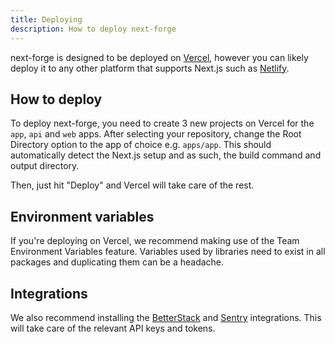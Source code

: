 ```yaml
---
title: Deploying
description: How to deploy next-forge
---
```


next-forge is designed to be deployed on [Vercel](https://vercel.com), however you can likely deploy it to any other platform that supports Next.js such as [Netlify](https://www.netlify.com/).

## How to deploy

To deploy next-forge, you need to create 3 new projects on Vercel for the `app`, `api` and `web` apps. After selecting your repository, change the Root Directory option to the app of choice e.g. `apps/app`. This should automatically detect the Next.js setup and as such, the build command and output directory.

Then, just hit "Deploy" and Vercel will take care of the rest.

## Environment variables

If you're deploying on Vercel, we recommend making use of the Team Environment Variables feature. Variables used by libraries need to exist in all packages and duplicating them can be a headache.

## Integrations

We also recommend installing the [BetterStack](https://vercel.com/integrations/betterstack) and [Sentry](https://vercel.com/integrations/sentry) integrations. This will take care of the relevant API keys and tokens.
